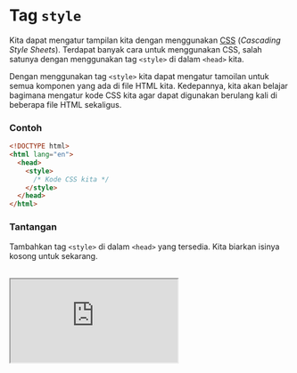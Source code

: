 # Tag `style`

Kita dapat mengatur tampilan kita dengan menggunakan [CSS](https://id.wikipedia.org/wiki/Cascading_Style_Sheets) (_Cascading Style Sheets_). Terdapat banyak cara untuk menggunakan CSS, salah satunya dengan menggunakan tag `<style>` di dalam `<head>` kita.

Dengan menggunakan tag `<style>` kita dapat mengatur tamoilan untuk semua komponen yang ada di file HTML kita. Kedepannya, kita akan belajar bagimana mengatur kode CSS kita agar dapat digunakan berulang kali di beberapa file HTML sekaligus.

### Contoh

```html
<!DOCTYPE html>
<html lang="en">
  <head>
    <style>
      /* Kode CSS kita */
    </style>
  </head>
</html>
```

### Tantangan

Tambahkan tag `<style>` di dalam `<head>` yang tersedia. Kita biarkan isinya kosong untuk sekarang.

<br />

<iframe
  src="https://stackblitz.com/fork/responsive-web-css-basics-2?ctl=1&embed=1&file=index.html&hideExplorer=1"
  style={{ width: "100%", height: "564px" }}
/>

### Solusi

[Buka Solusi](https://stackblitz.com/fork/responsive-web-css-basics-2-solution?file=index.html)
